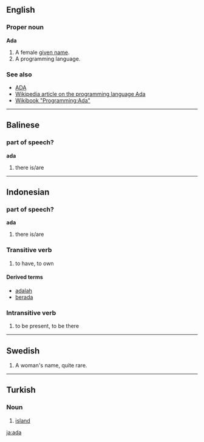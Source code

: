 ==English==
===Proper noun===
'''Ada'''

# A female [[given name]].
# A programming language.

===See also===
*[[ADA]]
*[[w:Ada_programming_language|Wikipedia article on the programming language Ada]]
*[[http://en.wikibooks.org/wiki/Programming:Ada|Wikibook "Programming:Ada"]]

----

==Balinese==
===part of speech?===
'''ada'''

# there is/are

----
==Indonesian==
===part of speech?===
'''ada'''

# there is/are

===Transitive verb===
# to have, to own

====Derived terms====
*[[adalah]] <!-- is, am, are -->
*[[berada]] <!-- # to be (in a place) # well-off #''[[Dia]] '''berada''' [[di]] Surabaya'' - He is in Surabaya. -->

===Intransitive verb===
# to be present, to be there

----
==Swedish==
# A woman's name, quite rare.

----
==Turkish==
===Noun===

# [[island]]
[[ja:ada]]